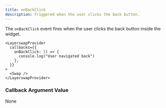 ```yaml
---
title: onBackClick
description: Triggered when the user clicks the back button.
---
```


The `onBackClick` event fires when the user clicks the back button inside the widget.

```tsx
<LayerswapProvider
  callbacks={{
    onBackClick: () => {
      console.log("User navigated back")
    },
  }}
>
  <Swap />
</LayerswapProvider>
```

### Callback Argument Value

None